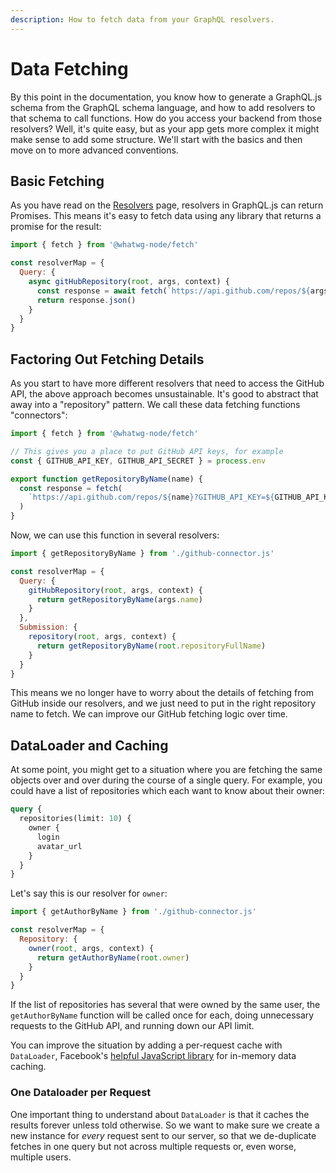 ```yaml
---
description: How to fetch data from your GraphQL resolvers.
---
```


# Data Fetching

By this point in the documentation, you know how to generate a GraphQL.js schema from the GraphQL
schema language, and how to add resolvers to that schema to call functions. How do you access your
backend from those resolvers? Well, it's quite easy, but as your app gets more complex it might make
sense to add some structure. We'll start with the basics and then move on to more advanced
conventions.

## Basic Fetching

As you have read on the [Resolvers](/docs/resolvers/#resolver-result-format) page, resolvers in
GraphQL.js can return Promises. This means it's easy to fetch data using any library that returns a
promise for the result:

```js
import { fetch } from '@whatwg-node/fetch'

const resolverMap = {
  Query: {
    async gitHubRepository(root, args, context) {
      const response = await fetch(`https://api.github.com/repos/${args.name}`)
      return response.json()
    }
  }
}
```

## Factoring Out Fetching Details

As you start to have more different resolvers that need to access the GitHub API, the above approach
becomes unsustainable. It's good to abstract that away into a "repository" pattern. We call these
data fetching functions "connectors":

```js filename="github-connector.js"
import { fetch } from '@whatwg-node/fetch'

// This gives you a place to put GitHub API keys, for example
const { GITHUB_API_KEY, GITHUB_API_SECRET } = process.env

export function getRepositoryByName(name) {
  const response = fetch(
    `https://api.github.com/repos/${name}?GITHUB_API_KEY=${GITHUB_API_KEY}&GITHUB_API_SECRET=${GITHUB_API_SECRET}`
  )
}
```

Now, we can use this function in several resolvers:

```js
import { getRepositoryByName } from './github-connector.js'

const resolverMap = {
  Query: {
    gitHubRepository(root, args, context) {
      return getRepositoryByName(args.name)
    }
  },
  Submission: {
    repository(root, args, context) {
      return getRepositoryByName(root.repositoryFullName)
    }
  }
}
```

This means we no longer have to worry about the details of fetching from GitHub inside our
resolvers, and we just need to put in the right repository name to fetch. We can improve our GitHub
fetching logic over time.

## DataLoader and Caching

At some point, you might get to a situation where you are fetching the same objects over and over
during the course of a single query. For example, you could have a list of repositories which each
want to know about their owner:

```graphql
query {
  repositories(limit: 10) {
    owner {
      login
      avatar_url
    }
  }
}
```

Let's say this is our resolver for `owner`:

```js
import { getAuthorByName } from './github-connector.js'

const resolverMap = {
  Repository: {
    owner(root, args, context) {
      return getAuthorByName(root.owner)
    }
  }
}
```

If the list of repositories has several that were owned by the same user, the `getAuthorByName`
function will be called once for each, doing unnecessary requests to the GitHub API, and running
down our API limit.

You can improve the situation by adding a per-request cache with `DataLoader`, Facebook's
[helpful JavaScript library](https://github.com/facebook/dataloader) for in-memory data caching.

### One Dataloader per Request

One important thing to understand about `DataLoader` is that it caches the results forever unless
told otherwise. So we want to make sure we create a new instance for _every_ request sent to our
server, so that we de-duplicate fetches in one query but not across multiple requests or, even
worse, multiple users.
